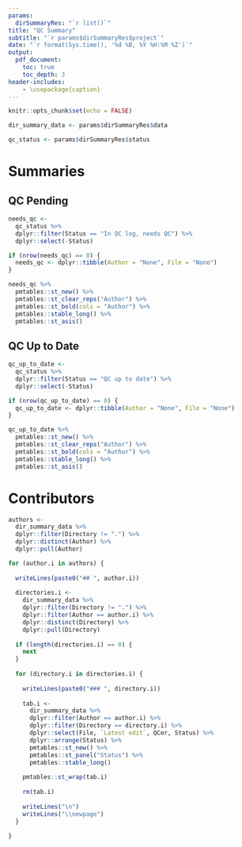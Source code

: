 ```yaml
---
params: 
  dirSummaryRes: "`r list()`"
title: "QC Summary"
subtitle: "`r params$dirSummaryRes$project`"
date: "`r format(Sys.time(), '%d %B, %Y %H:%M %Z')`"
output:
  pdf_document:
    toc: true
    toc_depth: 3
header-includes:
    - \usepackage{caption}
---
```


\captionsetup[table]{labelformat=empty}

```r
knitr::opts_chunk$set(echo = FALSE)
```

```r
dir_summary_data <- params$dirSummaryRes$data

qc_status <- params$dirSummaryRes$status

```

\newpage

# Summaries

\newpage

## QC Pending

```r

needs_qc <-
  qc_status %>% 
  dplyr::filter(Status == "In QC log, needs QC") %>% 
  dplyr::select(-Status)

if (nrow(needs_qc) == 0) {
  needs_qc <- dplyr::tibble(Author = "None", File = "None")
}

needs_qc %>%   
  pmtables::st_new() %>% 
  pmtables::st_clear_reps("Author") %>%
  pmtables::st_bold(cols = "Author") %>% 
  pmtables::stable_long() %>%
  pmtables::st_asis()

```

\newpage

## QC Up to Date

```r

qc_up_to_date <-
  qc_status %>% 
  dplyr::filter(Status == "QC up to date") %>% 
  dplyr::select(-Status)

if (nrow(qc_up_to_date) == 0) {
  qc_up_to_date <- dplyr::tibble(Author = "None", File = "None")
}

qc_up_to_date %>%   
  pmtables::st_new() %>% 
  pmtables::st_clear_reps("Author") %>%
  pmtables::st_bold(cols = "Author") %>% 
  pmtables::stable_long() %>%
  pmtables::st_asis()

```

\newpage

# Contributors


\newpage

```r
authors <- 
  dir_summary_data %>%
  dplyr::filter(Directory != ".") %>%
  dplyr::distinct(Author) %>%
  dplyr::pull(Author)

for (author.i in authors) {
  
  writeLines(paste0("## ", author.i))
  
  directories.i <-
    dir_summary_data %>% 
    dplyr::filter(Directory != ".") %>%
    dplyr::filter(Author == author.i) %>% 
    dplyr::distinct(Directory) %>%
    dplyr::pull(Directory)
  
  if (length(directories.i) == 0) {
    next
  }
  
  for (directory.i in directories.i) {
    
    writeLines(paste0("### ", directory.i))
    
    tab.i <-
      dir_summary_data %>%
      dplyr::filter(Author == author.i) %>%
      dplyr::filter(Directory == directory.i) %>%
      dplyr::select(File, `Latest edit`, QCer, Status) %>%
      dplyr::arrange(Status) %>%
      pmtables::st_new() %>%
      pmtables::st_panel("Status") %>%
      pmtables::stable_long()
    
    pmtables::st_wrap(tab.i)
    
    rm(tab.i)
    
    writeLines("\n")
    writeLines("\\newpage")
  }
  
}

```
